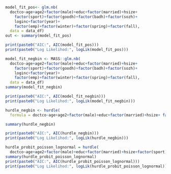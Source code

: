 ```r
model_fit_pos<- glm.nb(
  doctco~age+age2+factor(male)+educ+factor(married)+hsize+
    factor(sport)+factor(goodh)+factor(badh)+factor(sozh)+
    loginc+factor(year)+
    factor(emp)+factor(winter)+factor(spring)+factor(fall), 
  data = data_df)
out <- summary(model_fit_pos)
```

```r
print(paste0("AIC:", AIC(model_fit_pos)))
print(paste0("Log Likelihod:", logLik(model_fit_pos)))
```

```r
model_fit_negbin <- MASS::glm.nb(
  doctco~age+age2+factor(male)+educ+factor(married)+hsize+
    factor(sport)+factor(goodh)+factor(badh)+factor(sozh)+
    loginc+factor(year)+
    factor(emp)+factor(winter)+factor(spring)+factor(fall), 
  data = data_df)
summary(model_fit_negbin)
```

```r
print(paste0("AIC:", AIC(model_fit_negbin)))
print(paste0("Log Likelihod:", logLik(model_fit_negbin)))
```
```r
hurdle_negbin <- hurdle(
  formula = doctco~age+age2+factor(male)+educ+factor(married)+hsize+ factor(sport)+factor(goodh)+factor(badh)+factor(sozh)+ loginc+factor(year)+ factor(emp)+factor(winter)+factor(spring)+factor(fall), data = data_df, dist = "negbin")

summary(hurdle_negbin)

```
```r
print(paste0("AIC:", AIC(hurdle_negbin)))
print(paste0("Log Likelihod:", logLik(hurdle_negbin)))
```

```r
hurdle_probit_poisson_lognormal = hurdle(
  doctco~age+age2+factor(male)+educ+factor(married)+hsize+factor(sport)+factor(goodh)+factor(badh)+factor(sozh)+loginc+factor(year)+factor(emp)+factor(winter)+factor(spring)+factor(fall), data = data_df, dist = "poisson", zero.dist = "binomial", link = "probit")
summary(hurdle_probit_poisson_lognormal)
print(paste0("AIC:", AIC(hurdle_probit_poisson_lognormal)))
print(paste0("Log Likelihod:", logLik(hurdle_probit_poisson_lognormal)))
```
